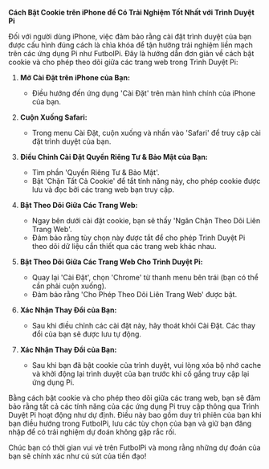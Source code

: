 **Cách Bật Cookie trên iPhone để Có Trải Nghiệm Tốt Nhất với Trình Duyệt Pi**

Đối với người dùng iPhone, việc đảm bảo rằng cài đặt trình duyệt của bạn được cấu hình đúng cách là chìa khóa để tận hưởng trải nghiệm liền mạch trên các ứng dụng Pi như FutbolPi. Đây là hướng dẫn đơn giản về cách bật cookie và cho phép theo dõi giữa các trang web trong Trình Duyệt Pi:

1. **Mở Cài Đặt trên iPhone của Bạn:**

   - Điều hướng đến ứng dụng 'Cài Đặt' trên màn hình chính của iPhone của bạn.

2. **Cuộn Xuống Safari:**

   - Trong menu Cài Đặt, cuộn xuống và nhấn vào 'Safari' để truy cập cài đặt trình duyệt của bạn.

3. **Điều Chỉnh Cài Đặt Quyền Riêng Tư & Bảo Mật của Bạn:**

   - Tìm phần 'Quyền Riêng Tư & Bảo Mật'.
   - Bật 'Chặn Tất Cả Cookie' để tắt tính năng này, cho phép cookie được lưu và đọc bởi các trang web bạn truy cập.

4. **Bật Theo Dõi Giữa Các Trang Web:**

   - Ngay bên dưới cài đặt cookie, bạn sẽ thấy 'Ngăn Chặn Theo Dõi Liên Trang Web'.
   - Đảm bảo rằng tùy chọn này được tắt để cho phép Trình Duyệt Pi theo dõi dữ liệu cần thiết qua các trang web khác nhau.

5. **Bật Theo Dõi Giữa Các Trang Web Cho Trình Duyệt Pi:**

   - Quay lại 'Cài Đặt', chọn 'Chrome' từ thanh menu bên trái (bạn có thể cần phải cuộn xuống).
   - Đảm bảo rằng 'Cho Phép Theo Dõi Liên Trang Web' được bật.

6. **Xác Nhận Thay Đổi của Bạn:**

   - Sau khi điều chỉnh các cài đặt này, hãy thoát khỏi Cài Đặt. Các thay đổi của bạn sẽ được lưu tự động.

7. **Xác Nhận Thay Đổi của Bạn:**
   - Sau khi bạn đã bật cookie của trình duyệt, vui lòng xóa bộ nhớ cache và khởi động lại trình duyệt của bạn trước khi cố gắng truy cập lại ứng dụng Pi.

Bằng cách bật cookie và cho phép theo dõi giữa các trang web, bạn sẽ đảm bảo rằng tất cả các tính năng của các ứng dụng Pi truy cập thông qua Trình Duyệt Pi hoạt động như dự định. Điều này bao gồm duy trì phiên của bạn khi bạn điều hướng trong FutbolPi, lưu các tùy chọn của bạn và giữ bạn đăng nhập để có trải nghiệm dự đoán không gặp rắc rối.

Chúc bạn có thời gian vui vẻ trên FutbolPi và mong rằng những dự đoán của bạn sẽ chính xác như cú sút của tiền đạo!
